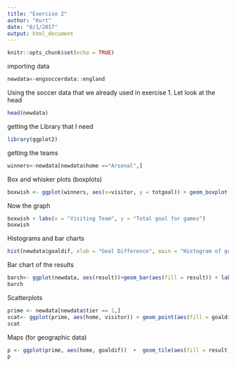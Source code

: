 ```yaml
---
title: "Exercise 2"
author: "Kurt"
date: "8/1/2017"
output: html_document
---
```


```r
knitr::opts_chunk$set(echo = TRUE)
```
importing data
```r
newdata<-engsoccerdata::england

```


Using the soccer data that we already used in exercise 1. Let look at the head

```r
head(newdata)
```
getting the Library that I need 
```r
library(ggplot2)
```
getting the teams
```r
winners<-newdata[newdata$home =="Arsenal",]

```

Box and whisker plots (boxplots)
```r
boxwish <- ggplot(winners, aes(x=visitor, y = totgoal)) + geom_boxplot()+theme(axis.text.x=element_text(angle=90,hjust=1,vjust=0.5))
```
Now the graph
```r
boxwish + labs(x = "Visiting Team", y = "Total goal for games")
boxwish
```

Histograms and bar charts
```r
hist(newdata$goaldif, xlab = "Goal Difference", main = "Histogram of goal difference")

```
Bar chart of the results
```r
barch<- ggplot(newdata, aes(result))+geom_bar(aes(fill = result)) + labs(x = "Result", y = "Count")
barch
```

Scatterplots

```r
prime <- newdata[newdata$tier == 1,]
scat<- ggplot(prime, aes(home, visitor)) + geom_point(aes(fill = goaldif)) + theme_minimal()+ theme(axis.text.x=element_text(angle=90,hjust=1,vjust=0.5))
scat 
```


Maps (for geographic data)

```r
p <- ggplot(prime, aes(home, goaldif))  +  geom_tile(aes(fill = result))  + theme(axis.text.x=element_text(angle=90,hjust=1,vjust=0.5))
p
```

